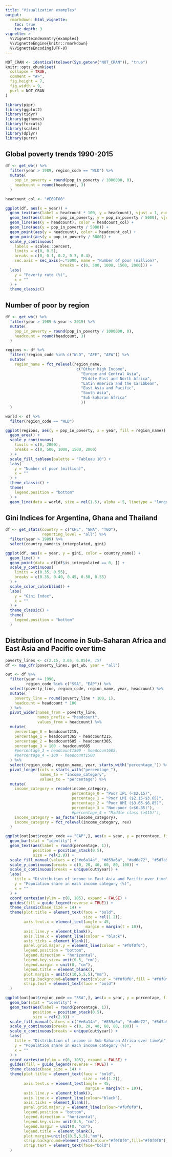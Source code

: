 ```yaml
---
title: "Visualization examples"
output: 
  rmarkdown::html_vignette:
    toc: true
    toc_depth: 3
vignette: >
  %\VignetteIndexEntry{examples}
  %\VignetteEngine{knitr::rmarkdown}
  %\VignetteEncoding{UTF-8}
---
```


```r
NOT_CRAN <- identical(tolower(Sys.getenv("NOT_CRAN")), "true")
knitr::opts_chunk$set(
  collapse = TRUE,
  comment = "#>",
  fig.height = 7, 
  fig.width = 9,
  purl = NOT_CRAN
)
```

```r
library(pipr)
library(ggplot2)
library(tidyr)
library(ggthemes)
library(forcats)
library(scales)
library(dplyr)
library(purrr)
```

## Global poverty trends 1990-2015  

```r
df <- get_wb() %>%
  filter(year > 1989, region_code == "WLD") %>%
  mutate(
    pop_in_poverty = round(pop_in_poverty / 1000000, 0),
    headcount = round(headcount, 3)
  )

headcount_col <- "#E69F00"

ggplot(df, aes(x = year)) +
  geom_text(aes(label = headcount * 100, y = headcount), vjust = 1, nudge_y = -0.02, color = headcount_col) +
  geom_text(aes(label = pop_in_poverty, y = pop_in_poverty / 5000), vjust = 0, nudge_y = 0.02) +
  geom_line(aes(y = headcount), color = headcount_col) +
  geom_line(aes(y = pop_in_poverty / 5000)) +
  geom_point(aes(y = headcount), color = headcount_col) +
  geom_point(aes(y = pop_in_poverty / 5000)) +
  scale_y_continuous(
    labels = scales::percent,
    limits = c(0, 0.5),
    breaks = c(0, 0.1, 0.2, 0.3, 0.4),
    sec.axis = sec_axis(~.*5000, name = "Number of poor (million)",
                        breaks = c(0, 500, 1000, 1500, 2000))) +
  labs(
    y = "Poverty rate (%)",
    x = ""
  ) +
  theme_classic()
```

## Number of poor by region
```r
df <- get_wb() %>%
  filter(year > 1989 & year < 2019) %>%
  mutate(
    pop_in_poverty = round(pop_in_poverty / 1000000, 0),
    headcount = round(headcount, 3)
  )

regions <- df %>%
  filter(!region_code %in% c("WLD", "AFE", "AFW")) %>%
  mutate(
    region_name = fct_relevel(region_name,
                               c("Other high Income",
                                 "Europe and Central Asia",
                                 "Middle East and North Africa",
                                 "Latin America and the Caribbean",
                                 "East Asia and Pacific",
                                 "South Asia",
                                 "Sub-Saharan Africa"
                                 ))
  )

world <- df %>%
  filter(region_code == "WLD")

ggplot(regions, aes(y = pop_in_poverty, x = year, fill = region_name)) +
  geom_area() +
  scale_y_continuous(
    limits = c(0, 2000),
    breaks = c(0, 500, 1000, 1500, 2000)
  ) +
  scale_fill_tableau(palette = "Tableau 10") +
  labs(
    y = "Number of poor (million)",
    x = ""
  ) +
  theme_classic() +
  theme(
    legend.position = "bottom"
  ) +
  geom_line(data = world, size = rel(1.5), alpha =.5, linetype = "longdash")
```


## Gini Indices for Argentina, Ghana and Thailand
```r
df <- get_stats(country = c("CHL", "GHA", "TGO"),
                reporting_level = "all") %>%
  filter(year > 1989) %>%
  select(country_name:is_interpolated, gini)

ggplot(df, aes(x = year, y = gini, color = country_name)) +
  geom_line() +
  geom_point(data = df[df$is_interpolated == 0, ]) +
  scale_y_continuous(
    limits = c(0.35, 0.55),
    breaks = c(0.35, 0.40, 0.45, 0.50, 0.55)
  ) +
  scale_color_colorblind() +
  labs(
    y = "Gini Index",
    x = ""
  ) +
  theme_classic() +
  theme(
    legend.position = "bottom"
  )

```

## Distribution of Income in Sub-Saharan Africa and East Asia and Pacific over time
```r
poverty_lines <- c(2.15, 3.65, 6.85)#, 15)
df <- map_dfr(poverty_lines, get_wb, year = "all")

out <- df %>%
  filter(year >= 1990,
         region_code %in% c("SSA", "EAP")) %>%
  select(poverty_line, region_code, region_name, year, headcount) %>%
  mutate(
    poverty_line = round(poverty_line * 100, 1),
    headcount = headcount * 100
  ) %>%
  pivot_wider(names_from = poverty_line,
              names_prefix = "headcount",
              values_from = headcount) %>%
  mutate(
    percentage_0 = headcount215,
    percentage_1 = headcount365 - headcount215,
    percentage_2 = headcount685 - headcount365,
    percentage_3 = 100 - headcount685
    #percentage_3 = headcount1500 - headcount685,
    #percentage_4 = 100 - headcount1500
  ) %>%
  select(region_code, region_name, year, starts_with("percentage_")) %>%
  pivot_longer(cols = starts_with("percentage_"), 
               names_to = "income_category", 
               values_to = "percentage") %>%
  mutate(
    income_category = recode(income_category,
                             percentage_0 = "Poor IPL (<$2.15)",
                             percentage_1 = "Poor LMI ($2.15-$3.65)",
                             percentage_2 = "Poor UMI ($3.65-$6.85)",
                             percentage_3 = "Non-poor (>$6.85)"),
                             #percentage_4 = "Middle class (>$15)"),
    income_category = as_factor(income_category),
    income_category = fct_relevel(income_category, rev)
  )

ggplot(out[out$region_code == "EAP",], aes(x = year, y = percentage, fill = income_category)) +
  geom_bar(stat = "identity") +
  geom_text(aes(label = round(percentage, 1)), 
            position = position_stack(0.5),
            size = rel(2.9)) +
  scale_fill_manual(values = c("#e6a14a", "#859a6a", "#ad6e72", "#5d7a96")) + #"#a7b6ba", 
  scale_y_continuous(breaks = c(0, 20, 40, 60, 80, 100)) +
  scale_x_continuous(breaks = unique(out$year)) +
  labs(
    title = "Distribution of income in East Asia and Pacific over time",
    y = "Population share in each income category (%)",
    x = ""
  ) +
  coord_cartesian(ylim = c(0, 105), expand = FALSE) +
  guides(fill = guide_legend(reverse = TRUE)) +
  theme_classic(base_size = 14) +
  theme(plot.title = element_text(face = "bold",
                                  size = rel(1.2)),
        axis.text.x = element_text(angle = 45,
                                   margin = margin(t = 10)), 
        axis.line.y = element_blank(),
        axis.line.x = element_line(colour = "black"),
        axis.ticks = element_blank(),
        panel.grid.major.y = element_line(colour = "#f0f0f0"),
        legend.position = "bottom",
        legend.direction = "horizontal",
        legend.key.size= unit(0.5, "cm"),
        legend.margin = unit(0, "cm"),
        legend.title = element_blank(),
        plot.margin = unit(c(10,5,5,5),"mm"),
        strip.background=element_rect(colour = "#f0f0f0",fill = "#f0f0f0"),
        strip.text = element_text(face = "bold")
  )

ggplot(out[out$region_code == "SSA",], aes(x = year, y = percentage, fill = income_category)) +
  geom_bar(stat = "identity") +
  geom_text(aes(label = round(percentage, 1)), 
            position = position_stack(0.5),
            size = rel(2.9)) +
  scale_fill_manual(values = c("#e6a14a", "#859a6a", "#ad6e72", "#5d7a96")) + # "#a7b6ba", 
  scale_y_continuous(breaks = c(0, 20, 40, 60, 80, 100)) +
  scale_x_continuous(breaks = unique(out$year)) +
  labs(
    title = "Distribution of income in Sub-Saharan Africa over time\n",
    y = "Population share in each income category (%)",
    x = ""
  ) +
  coord_cartesian(ylim = c(0, 105), expand = FALSE) +
  guides(fill = guide_legend(reverse = TRUE)) +
  theme_classic(base_size = 14) +
  theme(plot.title = element_text(face = "bold",
                                  size = rel(1.2)),
        axis.text.x = element_text(angle = 45,
                                   margin = margin(t = 10)), 
        axis.line.y = element_blank(),
        axis.line.x = element_line(colour="black"),
        axis.ticks = element_blank(),
        panel.grid.major.y = element_line(colour="#f0f0f0"),
        legend.position = "bottom",
        legend.direction = "horizontal",
        legend.key.size= unit(0.5, "cm"),
        legend.margin = unit(0, "cm"),
        legend.title = element_blank(),
        plot.margin=unit(c(10,5,5,5),"mm"),
        strip.background=element_rect(colour="#f0f0f0",fill="#f0f0f0"),
        strip.text = element_text(face="bold")
  )

```

